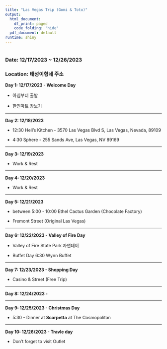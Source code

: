 ```yaml
---
title: "Las Vegas Trip (Gomi & Toto)"
output: 
  html_document:
    df_print: paged
    code_folding: "hide"
  pdf_document: default
runtime: shiny
---
```


# 

### Date: 12/17/2023 \~ 12/26/2023

### Location: 태성이형네 주소

**Day 1: 12/17/2023 - Welcome Day**

-   아침부터 출발

-   한인마트 장보기 

------------------------------------------------------------------------

**Day 2: 12/18/2023 **

-   12:30 Hell's Kitchen - 3570 Las Vegas Blvd S, Las Vegas, Nevada, 89109

-   4:30 Sphere - 255 Sands Ave, Las Vegas, NV 89169


------------------------------------------------------------------------

**Day 3: 12/19/2023 **

-   Work & Rest


------------------------------------------------------------------------

**Day 4: 12/20/2023 **

-   Work & Rest
 

------------------------------------------------------------------------

**Day 5: 12/21/2023 **

-   between 5:00 - 10:00 Ethel Cactus Garden (Chocolate Factory) 

-   Fremont Street (Original Las Vegas) 

------------------------------------------------------------------------

**Day 6: 12/22/2023 - Valley of Fire Day**

-   Valley of Fire State Park 자연데이 

-   Buffet Day 6:30 Wynn Buffet

------------------------------------------------------------------------

**Day 7: 12/23/2023 - Shopping Day**

-   Casino & Street (Free Trip)

------------------------------------------------------------------------

**Day 8: 12/24/2023 - **



------------------------------------------------------------------------

**Day 9: 12/25/2023 - Christmas Day**

-   5:30 - Dinner at **Scarpetta** at The Cosmopolitan

------------------------------------------------------------------------

**Day 10: 12/26/2023 - Travle day**

-   Don't forget to visit Outlet




